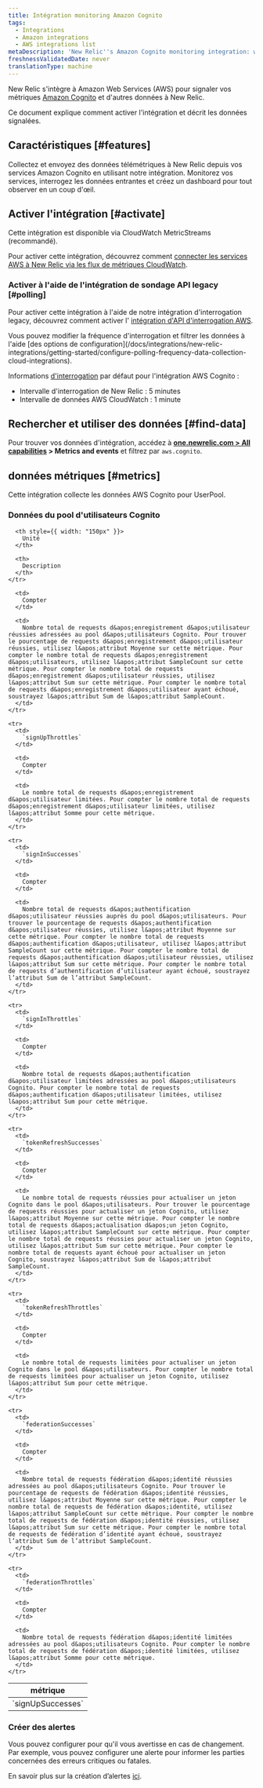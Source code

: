 ```yaml
---
title: Intégration monitoring Amazon Cognito
tags:
  - Integrations
  - Amazon integrations
  - AWS integrations list
metaDescription: 'New Relic''s Amazon Cognito monitoring integration: what data it reports, and how to enable it.'
freshnessValidatedDate: never
translationType: machine
---
```


New Relic s&apos;intègre à Amazon Web Services (AWS) pour signaler vos métriques [Amazon Cognito](https://aws.amazon.com/cognito/) et d&apos;autres données à New Relic.

Ce document explique comment activer l&apos;intégration et décrit les données signalées.

## Caractéristiques [#features]

Collectez et envoyez des données télémétriques à New Relic depuis vos services Amazon Cognito en utilisant notre intégration. Monitorez vos services, interrogez les données entrantes et créez un dashboard pour tout observer en un coup d&apos;œil.

## Activer l&apos;intégration [#activate]

Cette intégration est disponible via CloudWatch MetricStreams (recommandé).

Pour activer cette intégration, découvrez comment [connecter les services AWS à New Relic via les flux de métriques CloudWatch](/docs/infrastructure/amazon-integrations/connect/aws-metric-stream-setup/).

### Activer à l&apos;aide de l&apos;intégration de sondage API legacy [#polling]

Pour activer cette intégration à l&apos;aide de notre intégration d&apos;interrogation legacy, découvrez comment activer l&apos; [intégration d&apos;API d&apos;interrogation AWS](/docs/infrastructure/amazon-integrations/connect/connect-aws-new-relic-infrastructure-monitoring/).

<Callout variant="tip">
  Vous pouvez modifier la fréquence d&apos;interrogation et filtrer les données à l&apos;aide [des options de configuration](/docs/integrations/new-relic-integrations/getting-started/configure-polling-frequency-data-collection-cloud-integrations).

  Informations [d&apos;interrogation](/docs/infrastructure/amazon-integrations/aws-integrations-list/aws-polling-intervals-infrastructure-integrations) par défaut pour l&apos;intégration AWS Cognito :

  * Intervalle d&apos;interrogation de New Relic : 5 minutes
  * Intervalle de données AWS CloudWatch : 1 minute
</Callout>

## Rechercher et utiliser des données [#find-data]

Pour trouver vos données d&apos;intégration, accédez à <DNT>**[one.newrelic.com &gt; All capabilities](https://one.newrelic.com/all-capabilities) &gt; Metrics and events**</DNT> et filtrez par `aws.cognito`.

## données métriques [#metrics]

Cette intégration collecte les données AWS Cognito pour UserPool.

### Données du pool d&apos;utilisateurs Cognito

<table>
  <thead>
    <tr>
      <th style={{ width: "275px" }}>
        métrique
      </th>

      <th style={{ width: "150px" }}>
        Unité
      </th>

      <th>
        Description
      </th>
    </tr>
  </thead>

  <tbody>
    <tr>
      <td>
        `signUpSuccesses`
      </td>

      <td>
        Compter
      </td>

      <td>
        Nombre total de requests d&apos;enregistrement d&apos;utilisateur réussies adressées au pool d&apos;utilisateurs Cognito. Pour trouver le pourcentage de requests d&apos;enregistrement d&apos;utilisateur réussies, utilisez l&apos;attribut Moyenne sur cette métrique. Pour compter le nombre total de requests d&apos;enregistrement d&apos;utilisateurs, utilisez l&apos;attribut SampleCount sur cette métrique. Pour compter le nombre total de requests d&apos;enregistrement d&apos;utilisateur réussies, utilisez l&apos;attribut Sum sur cette métrique. Pour compter le nombre total de requests d&apos;enregistrement d&apos;utilisateur ayant échoué, soustrayez l&apos;attribut Sum de l&apos;attribut SampleCount.
      </td>
    </tr>

    <tr>
      <td>
        `signUpThrottles`
      </td>

      <td>
        Compter
      </td>

      <td>
        Le nombre total de requests d&apos;enregistrement d&apos;utilisateur limitées. Pour compter le nombre total de requests d&apos;enregistrement d&apos;utilisateur limitées, utilisez l&apos;attribut Somme pour cette métrique.
      </td>
    </tr>

    <tr>
      <td>
        `signInSuccesses`
      </td>

      <td>
        Compter
      </td>

      <td>
        Nombre total de requests d&apos;authentification d&apos;utilisateur réussies auprès du pool d&apos;utilisateurs. Pour trouver le pourcentage de requests d&apos;authentification d&apos;utilisateur réussies, utilisez l&apos;attribut Moyenne sur cette métrique. Pour compter le nombre total de requests d&apos;authentification d&apos;utilisateur, utilisez l&apos;attribut SampleCount sur cette métrique. Pour compter le nombre total de requests d&apos;authentification d&apos;utilisateur réussies, utilisez l&apos;attribut Sum sur cette métrique. Pour compter le nombre total de requests d’authentification d’utilisateur ayant échoué, soustrayez l’attribut Sum de l’attribut SampleCount.
      </td>
    </tr>

    <tr>
      <td>
        `signInThrottles`
      </td>

      <td>
        Compter
      </td>

      <td>
        Nombre total de requests d&apos;authentification d&apos;utilisateur limitées adressées au pool d&apos;utilisateurs Cognito. Pour compter le nombre total de requests d&apos;authentification d&apos;utilisateur limitées, utilisez l&apos;attribut Sum pour cette métrique.
      </td>
    </tr>

    <tr>
      <td>
        `tokenRefreshSuccesses`
      </td>

      <td>
        Compter
      </td>

      <td>
        Le nombre total de requests réussies pour actualiser un jeton Cognito dans le pool d&apos;utilisateurs. Pour trouver le pourcentage de requests réussies pour actualiser un jeton Cognito, utilisez l&apos;attribut Moyenne sur cette métrique. Pour compter le nombre total de requests d&apos;actualisation d&apos;un jeton Cognito, utilisez l&apos;attribut SampleCount sur cette métrique. Pour compter le nombre total de requests réussies pour actualiser un jeton Cognito, utilisez l&apos;attribut Sum sur cette métrique. Pour compter le nombre total de requests ayant échoué pour actualiser un jeton Cognito, soustrayez l&apos;attribut Sum de l&apos;attribut SampleCount.
      </td>
    </tr>

    <tr>
      <td>
        `tokenRefreshThrottles`
      </td>

      <td>
        Compter
      </td>

      <td>
        Le nombre total de requests limitées pour actualiser un jeton Cognito dans le pool d&apos;utilisateurs. Pour compter le nombre total de requests limitées pour actualiser un jeton Cognito, utilisez l&apos;attribut Sum pour cette métrique.
      </td>
    </tr>

    <tr>
      <td>
        `federationSuccesses`
      </td>

      <td>
        Compter
      </td>

      <td>
        Nombre total de requests fédération d&apos;identité réussies adressées au pool d&apos;utilisateurs Cognito. Pour trouver le pourcentage de requests de fédération d&apos;identité réussies, utilisez l&apos;attribut Moyenne sur cette métrique. Pour compter le nombre total de requests de fédération d&apos;identité, utilisez l&apos;attribut SampleCount sur cette métrique. Pour compter le nombre total de requests de fédération d&apos;identité réussies, utilisez l&apos;attribut Sum sur cette métrique. Pour compter le nombre total de requests de fédération d’identité ayant échoué, soustrayez l’attribut Sum de l’attribut SampleCount.
      </td>
    </tr>

    <tr>
      <td>
        `federationThrottles`
      </td>

      <td>
        Compter
      </td>

      <td>
        Nombre total de requests fédération d&apos;identité limitées adressées au pool d&apos;utilisateurs Cognito. Pour compter le nombre total de requests de fédération d&apos;identité limitées, utilisez l&apos;attribut Somme pour cette métrique.
      </td>
    </tr>
  </tbody>
</table>

### Créer des alertes

Vous pouvez configurer <InlinePopover type="alerts" />pour qu&apos;il vous avertisse en cas de changement. Par exemple, vous pouvez configurer une alerte pour informer les parties concernées des erreurs critiques ou fatales.

En savoir plus sur la création d’alertes [ici](/docs/alerts-applied-intelligence/new-relic-alerts/learn-alerts/introduction-alerts/).